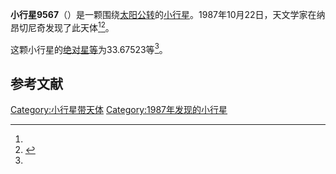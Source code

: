 {{Infobox planet
| bgcolour = #FFFFC0
| name = 9567 Surgut
| symbol = 
| image = 
| caption = 
| discovery = yes
| discovery_ref = 
| discoverer = {{link-en|柳德米拉·瓦斯列娜·朱然勒娃|Lyudmila Vasilyevna Zhuravleva}}
| discovery_site = [[纳昂切尼奇|纳昂切尼奇]] 
| discovered = 1987年10月22日
| designations = yes
| mp_name = 
| named_after = 
| alt_names = 1987 US4/ 1976 SU5 / 1976 UK1
| mp_category = [[主带小行星|主带小行星]]
| orbit_ref = <ref name="a">[http://ssd.jpl.nasa.gov/sbdb.cgi?sstr=9567 9567 Surgut] {{Wayback|url=http://ssd.jpl.nasa.gov/sbdb.cgi?sstr=9567 |date=20140924125146 }}，小行星數據庫瀏覽器（JPL Small-Body Database Browser）－[[美国国家航空航天局|美国国家航空航天局]]喷气推进实验室</ref>
| epoch = 2456400.5 (2013年4月18日更新)
| aphelion = {{convert|2.8706067|AU|km|3|abbr=on|lk=out}}
| perihelion = {{convert|1.8729711|AU|km|3|abbr=on}}
| semimajor = {{convert|2.3717889|AU|km|3|abbr=on}}
| eccentricity = 0.2103129
| period = 1334.174061 [[日|日]]<br />3.65[[儒略年|儒略年]]
| avg_speed = 
| inclination = 2.69272
| asc_node = 349.17623
| mean_anomaly = 
| arg_peri = 33.67523
| satellites = 
| physical_characteristics = yes
| dimensions = 
| mass = 
| density = 
| surface_grav = 
| escape_velocity = 
| sidereal_day = 
| axial_tilt = 
| pole_ecliptic_lat = 
| pole_ecliptic_lon = 
| albedo = 
| temperatures= 
| temp_name1 = 
| mean_temp_1 = 
| max_temp_1 = 
| temp_name2 = 
| max_temp_2 = 
| spectral_type = 
| abs_magnitude = 33.67523
}}

'''小行星9567'''（{{lang-en|9567 Surgut}}）是一颗围绕[[太阳|太阳]][[公转|公转]]的[[小行星|小行星]]。1987年10月22日，天文学家{{link-en|柳德米拉·瓦斯列娜·朱然勒娃|Lyudmila Vasilyevna Zhuravleva}}在纳昂切尼奇发现了此天体<ref name="a" /><ref>{{cite news|title=小行星列表|url=http://cfa-www.harvard.edu/iau/lists/NumberedMPs.txt|accessdate=2013-07-08|newspaper=哈佛大学|archive-date=2008-05-17|archive-url=https://web.archive.org/web/20080517010638/http://cfa-www.harvard.edu/iau/lists/NumberedMPs.txt|dead-url=no}}</ref>。

这颗小行星的[[绝对星等|绝对星等]]为33.67523等<ref name="a" />。

==参考文献==
{{reflist}}
{{Minor Planet Number|[[小行星9566|小行星9566]]|[[小行星9568|小行星9568]]}}

{{小天体}}

[[Category:小行星带天体|Category:小行星带天体]]
[[Category:1987年发现的小行星|Category:1987年发现的小行星]]

{{asteroid-stub}}